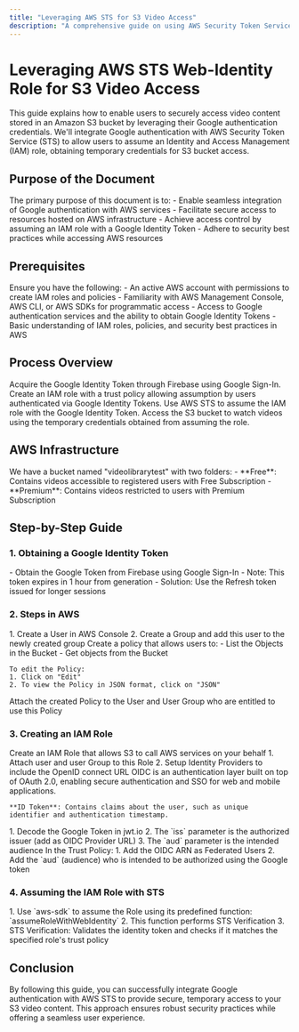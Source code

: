 ```yaml
---
title: "Leveraging AWS STS for S3 Video Access"
description: "A comprehensive guide on using AWS Security Token Service (STS) with Google authentication to access video content stored in Amazon S3 buckets."
---
```


# Leveraging AWS STS Web-Identity Role for S3 Video Access

This guide explains how to enable users to securely access video content stored in an Amazon S3 bucket by leveraging their Google authentication credentials. We'll integrate Google authentication with AWS Security Token Service (STS) to allow users to assume an Identity and Access Management (IAM) role, obtaining temporary credentials for S3 bucket access.

## Purpose of the Document

<Accordion title="Document Objective">
The primary purpose of this document is to:
- Enable seamless integration of Google authentication with AWS services
- Facilitate secure access to resources hosted on AWS infrastructure
- Achieve access control by assuming an IAM role with a Google Identity Token
- Adhere to security best practices while accessing AWS resources
</Accordion>

## Prerequisites

<Accordion title="Before You Begin">
Ensure you have the following:
- An active AWS account with permissions to create IAM roles and policies
- Familiarity with AWS Management Console, AWS CLI, or AWS SDKs for programmatic access
- Access to Google authentication services and the ability to obtain Google Identity Tokens
- Basic understanding of IAM roles, policies, and security best practices in AWS
</Accordion>

## Process Overview

<Steps>
  <Step title="Obtain Google Identity Token">
    Acquire the Google Identity Token through Firebase using Google Sign-In.
  </Step>
  <Step title="Create IAM Role">
    Create an IAM role with a trust policy allowing assumption by users authenticated via Google Identity Tokens.
  </Step>
  <Step title="Assume IAM Role">
    Use AWS STS to assume the IAM role with the Google Identity Token.
  </Step>
  <Step title="Access S3 Bucket">
    Access the S3 bucket to watch videos using the temporary credentials obtained from assuming the role.
  </Step>
</Steps>

## AWS Infrastructure

<Accordion title="S3 Bucket Structure">
We have a bucket named "videolibrarytest" with two folders:
- **Free**: Contains videos accessible to registered users with Free Subscription
- **Premium**: Contains videos restricted to users with Premium Subscription
</Accordion>

## Step-by-Step Guide

### 1. Obtaining a Google Identity Token

<Accordion title="Google Token Acquisition">
- Obtain the Google Token from Firebase using Google Sign-In
- Note: This token expires in 1 hour from generation
- Solution: Use the Refresh token issued for longer sessions
</Accordion>

### 2. Steps in AWS

<AccordionGroup>
  <Accordion title="Create AWS User">
    1. Create a User in AWS Console
    2. Create a Group and add this user to the newly created group
  </Accordion>

  <Accordion title="Create Policy for Premium Users">
    Create a policy that allows users to:
    - List the Objects in the Bucket
    - Get objects from the Bucket

    To edit the Policy:
    1. Click on "Edit"
    2. To view the Policy in JSON format, click on "JSON"
  </Accordion>

  <Accordion title="Attach Policy">
    Attach the created Policy to the User and User Group who are entitled to use this Policy
  </Accordion>
</AccordionGroup>

### 3. Creating an IAM Role

<AccordionGroup>
  <Accordion title="IAM Role Creation">
    Create an IAM Role that allows S3 to call AWS services on your behalf
  </Accordion>

  <Accordion title="Role Configuration">
    1. Attach user and user Group to this Role
    2. Setup Identity Providers to include the OpenID connect URL
  </Accordion>

  <Accordion title="OpenID Connect (OIDC) Information">
    OIDC is an authentication layer built on top of OAuth 2.0, enabling secure authentication and SSO for web and mobile applications.

    **ID Token**: Contains claims about the user, such as unique identifier and authentication timestamp.
  </Accordion>

  <Accordion title="Obtaining OIDC URL">
    1. Decode the Google Token in jwt.io
    2. The `iss` parameter is the authorized issuer (add as OIDC Provider URL)
    3. The `aud` parameter is the intended audience
  </Accordion>

  <Accordion title="Trust Policy Configuration">
    In the Trust Policy:
    1. Add the OIDC ARN as Federated Users
    2. Add the `aud` (audience) who is intended to be authorized using the Google token
  </Accordion>
</AccordionGroup>

### 4. Assuming the IAM Role with STS

<Accordion title="Role Assumption Process">
1. Use `aws-sdk` to assume the Role using its predefined function: `assumeRoleWithWebIdentity`
2. This function performs STS Verification
3. STS Verification: Validates the identity token and checks if it matches the specified role's trust policy
</Accordion>

## Conclusion

By following this guide, you can successfully integrate Google authentication with AWS STS to provide secure, temporary access to your S3 video content. This approach ensures robust security practices while offering a seamless user experience.

